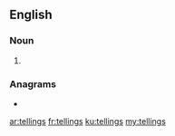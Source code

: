 ==English==

===Noun===
{{head|en|noun plural form}}

# {{plural of|telling|lang=en}}

===Anagrams===
* {{l|en|gillnets}}

[[ar:tellings]]
[[fr:tellings]]
[[ku:tellings]]
[[my:tellings]]